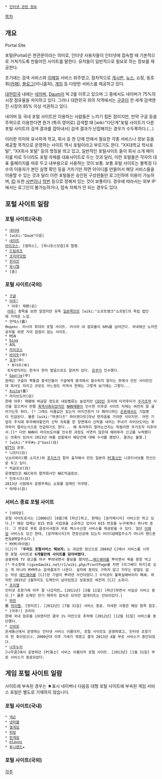  * [[인터넷 관련 정보]]

[[목차]]
== 개요 ==
Portal Site

포털(Portal)은 현관문이라는 의미로, 인터넷 사용자들이 인터넷에 접속할 때 기본적으로 거쳐가도록 만들어진 사이트를 말한다. 유저들이 일반적으로 필요로 하는 정보를 제공한다.

초기에는 검색 서비스와 [[이메일]] 서비스 위주였고, 점차적으로 [[게시판]], [[뉴스]], 쇼핑, 동호회([[카페]]), [[블로그]](미니홈피), [[게임]] 등 다양한 서비스를 제공하고 있다.

[[대한민국]] 내에는 [[네이버]], [[Daum]]이 빅 2를 이루고 있으며 그 중에서도 네이버가 75%의 시장 점유율을 차지하고 있다. 그러나 대한민국 외의 지역에서는 [[구글]]이 전 세계 검색엔진 시장의 85% 이상 석권하고 있다.

네이버 등 국내 포털 사이트만 이용하는 사람들은 느끼기 힘든 점이지만, 만약 구글 등을 주력으로 이용한다면 뭔가 (특히 영어로) 검색할 때 [wiki:"다단계"포털 사이트가 다른 포털 사이트의 검색 결과를 잡아내서] 검색 결과가 난잡해지는 경우가 수두룩하다.(…)

이러한 의미와 유사하게 학교, 회사 등 한 단체 안에서 필요한 각종 서비스나 정보 등을 제공할 목적으로 운영하는 사이트 역시 포털이라고 부르기도 한다. "XX대학교 학사포털", "XX회사 포털" 등의 명칭을 띄고 있고, 일반적인 포털사이트 들이 회사 소개 페이지를 따로 두더라도 포털 자체를 대표사이트로 두는 것과 달리, 이런 포털들은 각자의 대표 홈페이지를 따로 두고 내부용으로 사용하는 것이 보통. 보통 포털 사이트는 불특정 다수의 이용자가 본인 실명 확인 등을 거치기만 하면 아이디를 만들어서 해당 서비스들을 이용할 수 있는 것과 달리 이런 포털들은 승인된 구성원들만 로그인하여 이용이 가능하며, [[ID]] 또한 [[사번]]이나 [[학번]] 등으로 정해져 있는 것이 보통이다. 경우에 따라서는 외부 IP에서는 로그인이 불가능하거나, 접속 자체가 안 되는 경우도 있다.

== 포털 사이트 일람 ==
=== 포털 사이트(국내) ===
 * [[네이버]]
 * [wiki:"Daum"다음]
 * [[네이트]]
 [[라이코스]], [엠파스], [하나포스닷컴]과 합병.
 * [[드림위즈]]
 * [[코리아닷컴]]
 * [[천리안]]
 * [[유니텔]]
 * [줌]
=== 포털 사이트(국외) ===
 * [[구글]]
 * [[야후!]]
  * 야후! 재팬(日)
  [[야후!]] 항목을 보면 알겠지만 유독 [[일본]]쪽만은 [wiki:"소프트뱅크"소프방]의 독립 법인에 가까운 느낌.
 * 얀덱스(露)
 Яндекс. 러시아 최대의 포털 사이트. 러시아 내 점유율이 60%를 넘어간다. 국내에선 노어전공자들 외엔 거의 접점이 없는 사이트.
 * MSN
 * [[bing]]
 * AOL
 * [[라이코스]]
 * [[바이두]](中)
 * [[유쿠]](中)
  * 투더우(中)
  토두망이라는 한국식 한자 발음으로도 알려져 있다. [[유쿠]]가 인수했다.
 * [http://goojje.com Goojje](中)
 원래는 구글의 짝퉁겸 중국인들이 구글에게 중국에서 철수하지 말라는 뜻에서 만든 사이트인데 회사도 차리고 규모도 어느정도 커져서 현제는 그렇게 보기에는 그렇다... 
 * [[Xuite]](臺)
 * 라이브도어(日)
 한때 야후! 재팬에 버금갈 정도로 네임벨류는 높았지만 [[CEO]]인 호리에 타카후미가 [[주가조작]] 사건을 일으켜서 반쯤 [[흑역사]]화되었지만 [[NHN]]재팬이 인수한 이후로 사이트 자체는 여전히 잘 굴러가는듯 하다. [* 그래도 이름값은 있는지 어지간한거 다 패러디하는 [[은혼]]에서도 기업명이 언급된다. 물론 [wiki:"하겐다즈" 하아겐다쯔]마냥 한자음을 가차한 식이지만. 어떤 기업의 주식에 투자해야할건지 신탁 의뢰를 한 장면에서 신탁을 내리는 무녀가 라이브도어는 투자하지 말라는식으로 언급하기도 한다... 왜 투자하지 말라는건지는 하필이면 주가조작 이후라서.][* 다만 NHN이 라이브도어를 인수한 과정도 석연치 않은데 해외투자 신고를 누락했다는 의혹이 있어서 2013년 여름 검찰에서 해당건에 대해 수사를 했었다. 결과는 불명.]
 * [wiki:"구우#s-2"Goo](日)
 [[NTT]]이 운영.
 * 니프티(日)
 닛쇼이와이(現 소지츠)와 [[후지츠]]가 합자 출자해서 만든 일본의 [[PC통신]]인 니프티서브를 전신으로 두고 있다.
 * 빅글로브(日)
 운영법인은 NEC와의 합작회사인 NEC빅글로브.
 * 인포시크(日)
 2013년 시점에서 운영주체는 쇼핑몰 업체인 라쿠텐.
 * 하테나(日)
=== 서비스 종료 포털 사이트 ===
 * [네띠앙]
 포털 사이트로서는 [2006년] [8월]에 [파산]하고, 현재는 [문자메시지] 서비스만 하고 있다.[* 해당 업체는 015 번호 사업권을 소유하고 있어서 015 번호를 누구에게나 하나씩 준다. 그 번호로 무료 음성사서함과 무료 팩스수신함 서비스를 제공받을 수 있다. 일단 [[이메일]] 서비스도 있긴 한데, [문자메시지]의 연장선상에 있는지 아이디@메일주소가 아니라 핸드폰번호@메일주소다.]
 * MYM(마이엠)
 [CJ]가 「'''우리도 포탈서비스 해보자'''」는 과감한 정신으로 2004년 CJ에서 서비스를 시작한 포털 사이트로 '''6개월만에 사이트를 닫아버렸다.'''
 공중파에 TV 광고를 마구 뿌려대면서 홍보를 했지만……[[애드웨어]]를 뿌리면서 욕을 왕창 먹고[* 주소창에 rigvedawiki.net/r1/wiki.php/FrontPage를 치면 [리그베다 위키]로 오는 게 아니라 MYM주소 검색결과가 나온다. 설치에 동의도 구하지 않고 지우는 방법도 없는 악성 [[애드웨어]]를 [CJ]란 기업이 뿌려댄 사건이었다.] 수익성이 불확실해버리자 폐쇄. 하지만 2015년 1월까지도 도메인이 남아있었고 상표권은 여전히 [CJ] 소유다.
 * [[프리챌]]
 인터넷 초창기에 아주 잘 나갔지만… [2011년] [3월 11일] [파산]하면서 사실상 서비스 중단.[* 물론 도메인 만기 때까지 접속은 되지만 업데이트는 안되어있다.]
 * [[파란]]
 舊 [[하이텔]], [한미르]. [2012년] [7월 31일] 서비스 종료. 자세한 사항은 해당 항목 참조.
 * [야후!] 코리아
 한때 국내 점유율 1위였지만 결국 1% 미만으로 추락해 [2012년] [12월 31일] 서비스를 중단했다.
 * [[신비로]]
 온세통신에서 운영하는 인터넷 서비스 이름이자, 포털 사이트도 운영하였고, 인터넷 초창기의 한 축이었으나. 2000년대 이후 기세가 꺾였고 결국 2013년 4월 부로 서비스가 중단되었다.
 * [[나우누리]]
 [나우콤]에서 운영하던 [PC통신] 서비스 이름이자 포털 사이트. [2013년] [1월 31일] 부로 서비스가 종료되었다.
== 게임 포털 사이트 일람 ==
사이트에 부속된 경우는 ★표시
네이버나 다음등 대형 포털 사이트에 부속된 게임 서비스 포털은 별도로 기재하지 않습니다.
=== 포털 사이트(국내) ===
 * [[넥슨]]
 * [[넷마블]]
 * [[엠게임]]
 * [[피망]]
 * [[한게임]]
 * [[plaync]]
 * [[투니랜드]]★

=== 포털 사이트(국외) ===
 

[[각주]]
